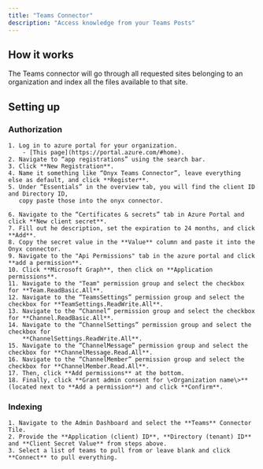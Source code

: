 ```yaml
---
title: "Teams Connector"
description: "Access knowledge from your Teams Posts"
---
```


## How it works

The Teams connector will go through all requested sites belonging to an organization and index all the files available
to that site.

## Setting up

### Authorization

    1. Log in to azure portal for your organization.
        - [This page](https://portal.azure.com/#home).
    2. Navigate to “app registrations” using the search bar.
    3. Click **New Registration**.
    4. Name it something like “Onyx Teams Connector”, leave everything else as default, and click **Register**.
    5. Under “Essentials” in the overview tab, you will find the client ID and Directory ID,
       copy paste those into the onyx connector.

    6. Navigate to the “Certificates & secrets” tab in Azure Portal and click **New client secret**.
    7. Fill out he description, set the expiration to 24 months, and click **Add**.
    8. Copy the secret value in the **Value** column and paste it into the Onyx connector.
    9. Navigate to the "Api Permissions" tab in the azure portal and click **add a permission**.
    10. Click **Microsoft Graph**, then click on **Application permissions**.
    11. Navigate to the "Team" permission group and select the checkbox for **Team.ReadBasic.All**.
    12. Navigate to the “TeamsSettings” permission group and select the checkbox for **TeamSettings.ReadWrite.All**.
    13. Navigate to the “Channel” permission group and select the checkbox for **Channel.ReadBasic.All**.
    14. Navigate to the “ChannelSettings” permission group and select the checkbox for
        **ChannelSettings.ReadWrite.All**.
    15. Navigate to the “ChannelMessage” permission group and select the checkbox for **ChannelMessage.Read.All**.
    16. Navigate to the “ChannelMember” permission group and select the checkbox for **ChannelMember.Read.All**.
    17. Then, click **Add permissions** at the bottom.
    18. Finally, click **Grant admin consent for \<Organization name\>** (located next to **Add a permission**) and click **Confirm**.

### Indexing

    1. Navigate to the Admin Dashboard and select the **Teams** Connector Tile.
    2. Provide the **Application (client) ID**, **Directory (tenant) ID** and **Client Secret Value** from steps above.
    3. Select a list of teams to pull from or leave blank and click **Connect** to pull everything.
